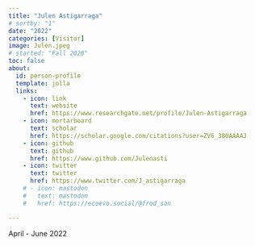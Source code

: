 ```yaml
---
title: "Julen Astigarraga"
# sortby: "1"
date: "2022"
categories: [Visitor]
image: Julen.jpeg
# started: "Fall 2020"
toc: false
about:
  id: person-profile
  template: jolla
  links:
    - icon: link
      text: website
      href: https://www.researchgate.net/profile/Julen-Astigarraga
    - icon: mortarboard
      text: scholar
      href: https://scholar.google.com/citations?user=ZV6_380AAAAJ
    - icon: github
      text: github
      href: https://www.github.com/Julenasti
    - icon: twitter
      text: twitter
      href: https://www.twitter.com/J_astigarraga
    # - icon: mastodon
    #   text: mastodon
    #   href: https://ecoevo.social/@frod_san

---
```


:::{#person-profile}
:::

April - June 2022



